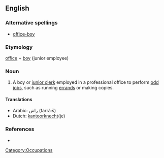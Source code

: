 ==English==

===Alternative spellings===
* [[office-boy]]

===Etymology===
[[office]] + [[boy]] (junior employee)

===Noun===
{{en-noun}}

# A boy or [[junior clerk]] employed in a professional office to perform [[odd job]]s, such as running [[errand]]s or making copies.

====Translations====
* Arabic: راش (farrá:š) {{m}}
* Dutch: [[kantoorknecht]](je)

===References===
* {{R:Webster NCD 1967}}

[[Category:Occupations]]